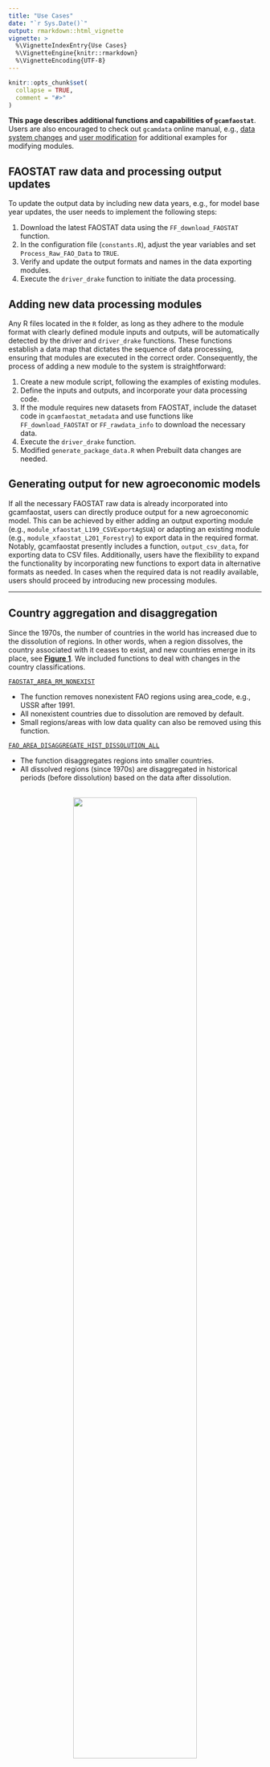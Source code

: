```yaml
---
title: "Use Cases"
date: "`r Sys.Date()`"
output: rmarkdown::html_vignette
vignette: >
  %\VignetteIndexEntry{Use Cases}
  %\VignetteEngine{knitr::rmarkdown}
  %\VignetteEncoding{UTF-8}
---
```


```r
knitr::opts_chunk$set(
  collapse = TRUE,
  comment = "#>"
)
```


**This page describes additional functions and capabilities of `gcamfaostat`**. Users are also encouraged to check out `gcamdata` online manual, e.g., [data system changes](https://jgcri.github.io/gcamdata/articles/changing-the-data-system/index.html) and
[user modification](https://jgcri.github.io/gcamdata/articles/usermod_vignette.html) for additional examples for modifying modules. 



## FAOSTAT raw data and processing output updates

To update the output data by including new data years, e.g., for model base year updates, the user needs to implement the following steps:  
  
1. Download the latest FAOSTAT data using the `FF_download_FAOSTAT` function.  
2. In the configuration file (`constants.R`), adjust the year variables and set `Process_Raw_FAO_Data` to `TRUE`.
3. Verify and update the output formats and names in the data exporting modules.
4. Execute the `driver_drake` function to initiate the data processing.


## Adding new data processing modules

Any R files located in the `R` folder, as long as they adhere to the module format with clearly defined module inputs and outputs, will be automatically detected by the driver and `driver_drake` functions. These functions establish a data map that dictates the sequence of data processing, ensuring that modules are executed in the correct order. Consequently, the process of adding a new module to the system is straightforward:

1. Create a new module script, following the examples of existing modules.  
2. Define the inputs and outputs, and incorporate your data processing code.
3. If the module requires new datasets from FAOSTAT, include the dataset code in `gcamfaostat_metadata` and use functions like `FF_download_FAOSTAT` or `FF_rawdata_info` to download the necessary data.
4. Execute the `driver_drake` function.  
5. Modified `generate_package_data.R` when Prebuilt data changes are needed.  


## Generating output for new agroeconomic models

If all the necessary FAOSTAT raw data is already incorporated into gcamfaostat, users can directly produce output for a new agroeconomic model. This can be achieved by either adding an output exporting module (e.g., `module_xfaostat_L199_CSVExportAgSUA`) or adapting an existing module (e.g., `module_xfaostat_L201_Forestry`) to export data in the required format. Notably, gcamfaostat presently includes a function, `output_csv_data`, for exporting data to CSV files. Additionally, users have the flexibility to expand the functionality by incorporating new functions to export data in alternative formats as needed. In cases when the required data is not readily available, users should proceed by introducing new processing modules.  


***

## Country aggregation and disaggregation

Since the 1970s, the number of countries in the world has increased due to the dissolution of regions. In other words, when a region dissolves, the country associated with it ceases to exist, and new countries emerge in its place, see [**Figure 1**](FigCountryChange). We included functions to deal with changes in the country classifications.  

[`FAOSTAT_AREA_RM_NONEXIST`](https://jgcri.github.io/gcamfaostat/reference/FAOSTAT_AREA_RM_NONEXIST.html)  

* The function removes nonexistent FAO regions using area_code, e.g., USSR after 1991.  
* All nonexistent countries due to dissolution are removed by default.  
* Small regions/areas with low data quality can also be removed using this function.  

[`FAO_AREA_DISAGGREGATE_HIST_DISSOLUTION_ALL`](https://jgcri.github.io/gcamfaostat/reference/FAO_AREA_DISAGGREGATE_HIST_DISSOLUTION_ALL.html) 
  
* The function disaggregates regions into smaller countries.  
* All dissolved regions (since 1970s) are disaggregated in historical periods (before dissolution) based on the data after dissolution.

<a name="FigCountryChange"></a>  
<center>
![](../man/figures/Fig_CountryChanges.png){width=70%} 
</center>

## Other helper functions

[`FF_FILL_NUMERATOR_DENOMINATOR`](https://jgcri.github.io/gcamfaostat/reference/FF_FILL_NUMERATOR_DENOMINATOR.html) 
  
* A function to fill in missing values with the consideration of the relationship between two variables.

[`Moving_average`](https://jgcri.github.io/gcamfaostat/reference/Moving_average.html) 
  
* A function to calculate moving average given an odd number of the periods.

[`rm_accent`](https://jgcri.github.io/gcamfaostat/reference/rm_accent.html) 
  
* A function to remove accent and apostrophe for columns in a data frame.

[`output_csv_data`](https://jgcri.github.io/gcamfaostat/reference/rm_accent.html) 
  
* A function to save data frames to csv files with desired header information.
* The output can be read into gcamdata directly.

***

## Case study: wheat bilateral trade pattern changes

* The world wheat trade was affected by the Russian-Ukraine war in 2021 (see Figures below).
* In the same time, Canada, another major wheat supplier was hit by droughts and production plummeted.  
* However, the total trade did not change in 2021 (197 Mt) compared to 2020 (198 Mt).
* Mainly because Australia, USA, and other regions supplied more to the world market.  

![](../man/figures/Fig_WheatTrade2020.png){width=100%}
![](../man/figures/Fig_WheatTrade2021.png){width=100%}

```r
devtools::load_all()

# Download the latest TM (bilateral trade) from FAOSTAT
# To the path specified in DIR_RAW_DATA_FAOSTAT (see constants.R)

FF_download_FAOSTAT(DATASETCODE = "TM",
                    DATA_FOLDER = file.path("..",DIR_RAW_DATA_FAOSTAT),
                    OverWrite = TRUE)

# We could use module_xfaostat_L101_RawDataPreProc6_TM to clean and process the data
# But here we visualize the raw data directly for continence (TM data is huge)
# and also because the updates will be included later  

# Load raw data 
# Date 10-31-2023
FAOSTAT_load_raw_data(DATASETCODE = "TM", 
                      DATA_FOLDER = file.path("..",DIR_RAW_DATA_FAOSTAT))


TM %>%
  filter(year %in% c(2020:2021),
         item_code == 15, # Wheat
         element %in% c("Export Quantity")) %>% 
    select(source = reporter_countries,
           area = partner_countries, item, 
           element, year, value, unit) ->
  TM_Wheat

TM_Wheat %>% 
  rm_accent("area", "source") %>% 
  mutate(value = value / 1000000) %>%  #Mt
  mutate(area = replace(area, area == "United States of America", "USA")) %>% 
  mutate(area = replace(area, area == "United Arab Emirates", "UAE")) %>% 
  mutate(area = replace(area, area == "Democratic Republic of the Congo", "DR Congo")) %>% 
  mutate(area = gsub(" Federation| of Great Britain and Northern Ireland| Province of| \\(Bolivarian Republic of\\)|United Republic of | \\(Islamic Republic of\\)|\\(Kingdom of the\\)", "", area)) %>% 
  mutate(source = replace(source, source == "United States of America", "USA")) %>% 
  mutate(source = replace(source, source == "United Arab Emirates", "UAE")) %>% 
  mutate(source = replace(source, source == "Democratic Republic of the Congo", "DR Congo")) %>% 
  mutate(source = gsub(" Federation| of Great Britain and Northern Ireland| Province of| \\(Bolivarian Republic of\\)|United Republic of | \\(Islamic Republic of\\)|\\(Kingdom of the\\)", "", source)) %>% 
  select(REG_ex = source, REG_im = area, flow = value, year) ->
  TM_Wheat_1

# focus on key players
TM_Wheat_1 %>% filter(year == 2020) %>% top_n(35, flow) %>% 
  select(REG_ex, REG_im) %>% unlist %>% 
  unique() -> KeyPlayers

TM_Wheat_1 %>% 
  mutate(REG_ex = replace(REG_ex, !REG_ex %in% KeyPlayers, "ROW")) %>% 
  mutate(REG_im = replace(REG_im, !REG_im %in% KeyPlayers, "ROW")) %>%
  # aggregate small players 
  group_by(REG_ex, REG_im, year) %>% 
  summarise(flow = sum(flow), .groups = "drop") ->
  dat_circular

dat_circular %>% group_by(year) %>% summarise(flow = sum(flow))

library(circlize)

# A wrapper function
chord_wrapper <- function(.DF,
                          .FigTitle = NULL,
                          .SaveDir = "../man/figures",
                          .GRIDCOLOR = NULL,
                          .ORDER = NULL,
                          .SaveName,
                          .SaveScaler = 1){
  
  # treemap save to a path
  png(filename= file.path(.SaveDir, paste0(.SaveName,".png")), res = 600,
      width= 7000 * .SaveScaler, height= 7000 * .SaveScaler )
  
  
  chordDiagram(as.data.frame(.DF), 
               transparency = 0.5, 
               directional = 1,
               direction.type = c("diffHeight", "arrows"), 
               diffHeight = -uh(2, "mm")
               ,link.arr.type = "big.arrow"
               ,annotationTrack = c("grid")
               ,grid.col = .GRIDCOLOR
               ,order = .ORDER
               ,preAllocateTracks = list(list(track.height = c(0.3))
                                         ,list(track.height = c(0.035))
               ))
  
  title(main = .FigTitle)
  
  circos.track(track.index = 3, panel.fun = function(x, y) {
    circos.axis(h = 1, labels.cex = 0.8)   
  }, bg.border = NA)
  
  circos.track(track.index = 1, panel.fun = function(x, y) {
    xlim = get.cell.meta.data("xlim")
    xplot = get.cell.meta.data("xplot")
    ylim = get.cell.meta.data("ylim")
    sector.name = get.cell.meta.data("sector.index")
    
    #make text label vertical when space is too small; cex to adjust font size
    
    if(abs(xplot[2] - xplot[1]) < 20 | abs(xplot[2] - xplot[1]) > 340) {
      circos.text(mean(xlim), ylim[1], sector.name, facing = "clockwise",
                  niceFacing = TRUE, adj = c(0, 0.5), col = "black", 
                  cex = 1)
    } else {
      circos.text(mean(xlim), ylim[1], sector.name, facing = "inside", 
                  niceFacing = TRUE, adj = c(0.5, 0), col= "black", 
                  cex = 1)
    }  }, bg.border = NA)
  
  dev.off() #dump
  
  circos.clear()
}

  
# Get color
GridColor <- rand_color(length(KeyPlayers) + 1) 

# Plot 

chord_wrapper(.DF = dat_circular %>% filter(year == 2021) %>% select(-year)%>% arrange(REG_ex, REG_im),
              .GRIDCOLOR = GridColor,
              .FigTitle = "Wheat trade, 2021",
              .ORDER = c(KeyPlayers, "ROW"),
              .SaveDir = "../man/figures",
              .SaveName = "Fig_WheatTrade2021")

chord_wrapper(.DF = dat_circular %>% filter(year == 2020) %>% select(-year) %>% arrange(REG_ex, REG_im),
              .GRIDCOLOR = GridColor,
              .FigTitle = "Wheat trade, 2020",
              .ORDER = c(KeyPlayers, "ROW"),
              .SaveDir = "../man/figures",
              .SaveName = "Fig_WheatTrade2020")
    

```

* Preview  
![](../man/figures/Fig_WheatTrade2020.png){width=20%}
![](../man/figures/Fig_WheatTrade2021.png){width=20%}

